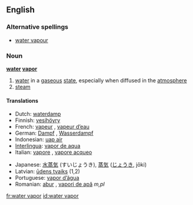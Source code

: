 ==English==

===Alternative spellings===
*[[water vapour]]

===Noun===
'''[[water]] [[vapor]]'''
{{wikipedia}}
# [[water]] in a [[gaseous]] [[state]], especially when diffused in the [[atmosphere]]
# [[steam]]

====Translations====
{{top}}
*Dutch: [[waterdamp]] {{m}}
*Finnish: [[vesihöyry]]
*French: [[vapeur]] {{f}}, [[vapeur d’eau]] {{f}}
*German: [[Dampf]] {{m}}, [[Wasserdampf]] {{m}}
*Indonesian: [[uap air]]
*[[Interlingua]]: [[vapor de aqua]]
*Italian: [[vapore]] {{m}},  [[vapore acqueo]] {{m}}
{{mid}}
*Japanese: [[水蒸気]] (すいじょうき), [[蒸気]] ([[じょうき]], jōki)
*Latvian: [[ūdens tvaiks]] {{m}} (1,2)
*Portuguese: [[vapor d’água]] {{m}}
*Romanian: [[abur]] {{m}}, [[vapori de apă]] ''m,pl''
{{bottom}}

[[fr:water vapor]]
[[id:water vapor]]
